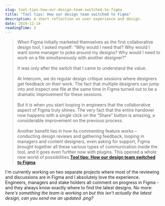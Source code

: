 ```yaml
---
slug: tool-tips-how-our-design-team-switched-to-figma
title: "Tool tips: How our design team switched to Figma"
description: A short reflection on user experience and design.
date: 2019-11-14
readingTime: 2
---
```


>When Figma initially marketed themselves as the first collaborative design tool, I asked myself: “Why would I need that? Why would I want some manager to poke around my designs? Why would I need to work on a file simultaneously with another designer?”<br /><br />
It was only after the switch that I came to understand the value.
<br /><br />
At Intercom, we do regular design critique sessions where designers get feedback on their work. The fact that multiple designers can jump into and inspect one file at the same time in Figma turned out to be a dramatic improvement for these sessions.
<br /><br />
But it is when you start looping in engineers that the collaborative aspect of Figma truly shines. The very fact that the entire handover now happens with a single click on the “Share” button is amazing, a considerable improvement on the previous process.
<br /><br />
Another benefit lies in how its commenting feature works – conducting design reviews and gathering feedback, looping in managers and content designers, even asking for support, Figma brought together all these various types of communication inside the tool, and it goes even further now with plugins. This opened a whole new world of possibilities.**<a href="https://www.intercom.com/blog/design-team-switching-to-figma">Tool tips: How our design team switched to Figma</a>**

 I'm currently working on two separate projects where most of the reviewing and discussions are in Figma and I absolutely love the experience. Engineers, managers and stake holders all comment on progress in Figma - and they always know exactly where to find the latest designs. No more: _here's something the team is working on but this isn't actually the latest design, can you send me an updated .png?_